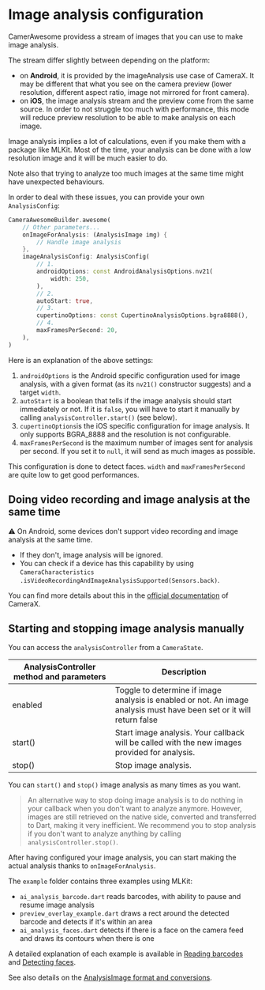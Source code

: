 # Image analysis configuration

CamerAwesome providess a stream of images that you can use to make image analysis.

The stream differ slightly between depending on the platform:

- on **Android**, it is provided by the imageAnalysis use case of CameraX. It may be different that what you see on the camera preview (lower resolution, different aspect ratio, image not mirrored for front camera).
- on **iOS**, the image analysis stream and the preview come from the same source. In order to not struggle too much with performance, this mode will reduce preview resolution to be able to make analysis on each image.

Image analysis implies a lot of calculations, even if you make them with a package like MLKit.
Most of the time, your analysis can be done with a low resolution image and it will be much easier to do.

Note also that trying to analyze too much images at the same time might have unexpected behaviours.

In order to deal with these issues, you can provide your own `AnalysisConfig`:

```dart
CameraAwesomeBuilder.awesome(
    // Other parameters...
    onImageForAnalysis: (AnalysisImage img) {
        // Handle image analysis
    },
    imageAnalysisConfig: AnalysisConfig(
        // 1.
        androidOptions: const AndroidAnalysisOptions.nv21(
            width: 250,
        ),
        // 2.
        autoStart: true,
        // 3.
        cupertinoOptions: const CupertinoAnalysisOptions.bgra8888(),
        // 4.
        maxFramesPerSecond: 20,
    ),
)
```

Here is an explanation of the above settings:

1. `androidOptions` is the Android specific configuration used for image analysis, with a given format (as its `nv21()` constructor suggests) and a target `width`.
2. `autoStart` is a boolean that tells if the image analysis should start immediately or not. If it is `false`, you will have to start it manually by calling `analysisController.start()` (see below).
3. `cupertinoOptions`is the iOS specific configuration for image analysis. It only supports BGRA_8888 and the resolution is not configurable.
4. `maxFramesPerSecond` is the maximum number of images sent for analysis per second. If you set it to `null`, it will send as much images as possible.

This configuration is done to detect faces. `width` and `maxFramesPerSecond` are quite low to get good performances.

## Doing video recording and image analysis at the same time

⚠️ On Android, some devices don't support video recording and image analysis at the same time.

- If they don't, image analysis will be ignored.
- You can check if a device has this capability by using `CameraCharacteristics .isVideoRecordingAndImageAnalysisSupported(Sensors.back)`.

You can find more details about this in the [official documentation](https://developer.android.com/training/camerax/architecture) of CameraX.

## Starting and stopping image analysis manually

You can access the `analysisController` from a `CameraState`.

| AnalysisController method and parameters | Description                                                                                                           |
| ---------------------------------------- | --------------------------------------------------------------------------------------------------------------------- |
| enabled                                  | Toggle to determine if image analysis is enabled or not. An image analysis must have been set or it will return false |
| start()                                  | Start image analysis. Your callback will be called with the new images provided for analysis.                         |
| stop()                                   | Stop image analysis.                                                                                                  |

You can `start()` and `stop()` image analysis as many times as you want.

> An alternative way to stop doing image analysis is to do nothing in your callback when you don't want to analyze anymore.
> However, images are still retrieved on the native side, converted and transferred to Dart, making it very inefficient.
> We recommend you to stop analysis if you don't want to analyze anything by calling `analysisController.stop()`.

After having configured your image analysis, you can start making the actual analysis thanks to `onImageForAnalysis`.

The `example` folder contains three examples using MLKit:

- `ai_analysis_barcode.dart` reads barcodes, with ability to pause and resume image analysis
- `preview_overlay_example.dart` draws a rect around the detected barcode and detects if it's within an area
- `ai_analysis_faces.dart` detects if there is a face on the camera feed and draws its contours when there is one

A detailed explanation of each example is available in [Reading barcodes](/image_analysis/reading_barcodes) and [Detecting faces](/image_analysis/detecting_faces).

See also details on the [AnalysisImage format and conversions](/image_analysis/image_format_conversions).